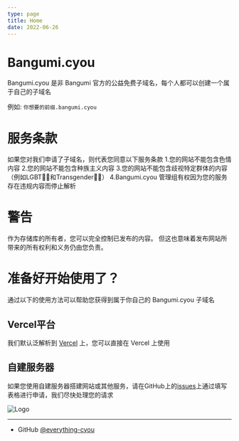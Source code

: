 ```yaml
---
type: page
title: Home
date: 2022-06-26
---
```


# Bangumi.cyou

Bangumi.cyou 是非 Bangumi 官方的公益免费子域名，每个人都可以创建一个属于自己的子域名

例如: `你想要的前缀.bangumi.cyou`

# 服务条款
如果您对我们申请了子域名，则代表您同意以下服务条款
1.您的网站不能包含色情内容
2.您的网站不能包含种族主义内容
3.您的网站不能包含歧视特定群体的内容（例如LGBT🏳️‍🌈和Transgender🏳️‍⚧️）
4.Bangumi.cyou 管理组有权因为您的服务存在违规内容而停止解析

# 警告
作为存储库的所有者，您可以完全控制已发布的内容。 但这也意味着发布网站所带来的所有权利和义务仍由您负责。

# 准备好开始使用了？
通过以下的使用方法可以帮助您获得到属于你自己的 Bangumi.cyou 子域名

## Vercel平台
我们默认泛解析到 [Vercel](https://vercel.com) 上，您可以直接在 Vercel 上使用

## 自建服务器
如果您使用自建服务器搭建网站或其他服务，请在GitHub上的[issues](https://github.com/everything-cyou/bangumidotcyou/issues)上通过填写表格进行申请，我们尽快处理您的请求


<Image
  src="https://bangumi.cyou/images/Bangumi.png"
  alt="Logo"
  width={135}
  height={35}
  priority
/>


---

- GitHub [@everything-cyou](https://github.com/everything-cyou/bangumidotcyou)
